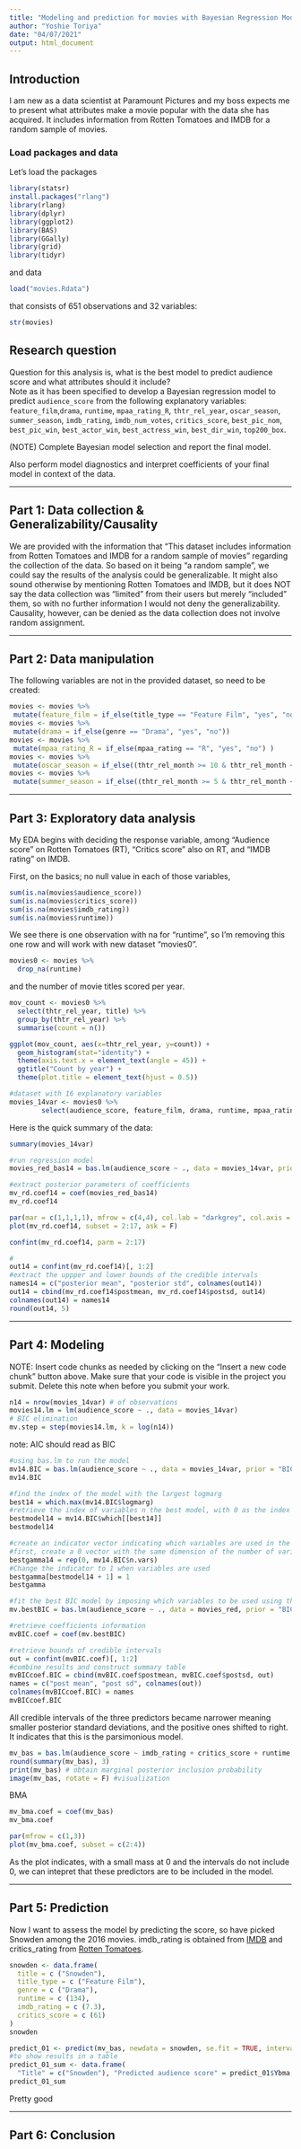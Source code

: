 ```yaml
---
title: "Modeling and prediction for movies with Bayesian Regression Modeling"
author: "Yoshie Toriya"
date: "04/07/2021"
output: html_document
---
```


## Introduction

I am new as a data scientist at Paramount Pictures and my boss expects me to present what attributes make a movie popular with the data she has acquired. It includes information from Rotten Tomatoes and IMDB for a random sample of movies.

### Load packages and data

Let's load the packages
```r
library(statsr)
install.packages("rlang")
library(rlang)
library(dplyr)
library(ggplot2)
library(BAS)
library(GGally)
library(grid)
library(tidyr)
```
and data
```r
load("movies.Rdata")
```
that consists of 651 observations and 32 variables:
```r
str(movies)
```

## Research question

Question for this analysis is, what is the best model to predict audience score and what attributes should it include?<br>
Note as it has been specified to develop a Bayesian regression model to predict `audience_score` from the following explanatory variables: `feature_film`,` drama`, `runtime`, `mpaa_rating_R`, `thtr_rel_year`, `oscar_season`, `summer_season`, `imdb_rating`, `imdb_num_votes`, `critics_score`, `best_pic_nom`, `best_pic_win`, `best_actor_win`, `best_actress_win`, `best_dir_win`, `top200_box`. 

(NOTE) 
Complete Bayesian model selection and report the final model. 

Also perform model diagnostics and interpret coefficients of your final model in context of the data.


* * *

## Part 1: Data collection & Generalizability/Causality

We are provided with the information that “This dataset includes information from Rotten Tomatoes and IMDB for a random sample of movies” regarding the collection of the data.
So based on it being “a random sample”, we could say the results of the analysis could be generalizable. It might also sound otherwise by mentioning Rotten Tomatoes and IMDB, but it does NOT say the data collection was “limited” from their users but merely “included” them, so with no further information I would not deny the generalizability. Causality, however, can be denied as the data collection does not involve random assignment.

* * *

## Part 2: Data manipulation

The following variables are not in the provided dataset, so need to be created:
```r
movies <- movies %>%
 mutate(feature_film = if_else(title_type == "Feature Film", "yes", "no"))
movies <- movies %>%
 mutate(drama = if_else(genre == "Drama", "yes", "no"))
movies <- movies %>%
 mutate(mpaa_rating_R = if_else(mpaa_rating == "R", "yes", "no") )
movies <- movies %>%
 mutate(oscar_season = if_else((thtr_rel_month >= 10 & thtr_rel_month <= 12), "yes", "no"))
movies <- movies %>%
 mutate(summer_season = if_else((thtr_rel_month >= 5 & thtr_rel_month <= 8), "yes", "no"))
```


* * *

## Part 3: Exploratory data analysis

My EDA begins with deciding the response variable, among “Audience score” on Rotten Tomatoes (RT), “Critics score” also on RT, and “IMDB rating” on IMDB.

First, on the basics; no null value in each of those variables,
```r
sum(is.na(movies$audience_score)) 
sum(is.na(movies$critics_score)) 
sum(is.na(movies$imdb_rating)) 
sum(is.na(movies$runtime)) 
```

We see there is one observation with na for “runtime”, so I’m removing this one row and will work with new dataset “movies0”.
```r
movies0 <- movies %>%
  drop_na(runtime)
```

and the number of movie titles scored per year.
```r
mov_count <- movies0 %>%
  select(thtr_rel_year, title) %>%
  group_by(thtr_rel_year) %>%
  summarise(count = n()) 
```

```r
ggplot(mov_count, aes(x=thtr_rel_year, y=count)) +
  geom_histogram(stat="identity") +
  theme(axis.text.x = element_text(angle = 45)) +
  ggtitle("Count by year") +
  theme(plot.title = element_text(hjust = 0.5)) 
```


```r
#dataset with 16 explanatory variables
movies_14var <- movies0 %>%
        select(audience_score, feature_film, drama, runtime, mpaa_rating_R, thtr_rel_year, oscar_season, summer_season, best_pic_nom, best_pic_win, best_actor_win, best_actress_win, best_dir_win, top200_box)
```


Here is the quick summary of the data:
```r
summary(movies_14var)
```


```r
#run regression model
movies_red_bas14 = bas.lm(audience_score ~ ., data = movies_14var, prior = "BIC", modelprior = Bernoulli(1), include.always = ~ ., n.models = 1)

#extract posterior parameters of coefficients
mv_rd.coef14 = coef(movies_red_bas14)
mv_rd.coef14
```

```r
par(mar = c(1,1,1,1), mfrow = c(4,4), col.lab = "darkgrey", col.axis = "darkgrey", col = "darkgrey")
plot(mv_rd.coef14, subset = 2:17, ask = F)
```

```r
confint(mv_rd.coef14, parm = 2:17)
```

```r
#
out14 = confint(mv_rd.coef14)[, 1:2]
#extract the uppper and lower bounds of the credible intervals
names14 = c("posterior mean", "posterior std", colnames(out14))
out14 = cbind(mv_rd.coef14$postmean, mv_rd.coef14$postsd, out14)
colnames(out14) = names14
round(out14, 5)
```


* * *

## Part 4: Modeling

NOTE: Insert code chunks as needed by clicking on the "Insert a new code chunk" 
button above. Make sure that your code is visible in the project you submit. 
Delete this note when before you submit your work.

```r
n14 = nrow(movies_14var) # of observations
movies14.lm = lm(audience_score ~ ., data = movies_14var)
# BIC elimination
mv.step = step(movies14.lm, k = log(n14))
```
note: AIC should read as BIC 
```r
#using bas.lm to run the model
mv14.BIC = bas.lm(audience_score ~ ., data = movies_14var, prior = "BIC", modelprior = uniform())
mv14.BIC
```

```r
#find the index of the model with the largest logmarg
best14 = which.max(mv14.BIC$logmarg)
#retrieve the index of variables n the best model, with 0 as the index of the intercept
bestmodel14 = mv14.BIC$which[[best14]]
bestmodel14
```

```r
#create an indicator vector indicating which variables are used in the best model
#first, create a 0 vector with the same dimension of the number of variables in the f
bestgamma14 = rep(0, mv14.BIC$n.vars)
#Change the indicator to 1 when variables are used
bestgamma[bestmodel14 + 1] = 1
bestgamma
```

```r
#fit the best BIC model by imposing which variables to be used using the indicators
mv.bestBIC = bas.lm(audience_score ~ ., data = movies_red, prior = "BIC", n.models = 1, bestmodel = bestgamma, modelprior = uniform())

#retrieve coefficients information
mvBIC.coef = coef(mv.bestBIC)

#retrieve bounds of credible intervals
out = confint(mvBIC.coef)[, 1:2]
#combine results and construct summary table
mvBICcoef.BIC = cbind(mvBIC.coef$postmean, mvBIC.coef$postsd, out)
names = c("post mean", "post sd", colnames(out)) 
colnames(mvBICcoef.BIC) = names
mvBICcoef.BIC
```

All credible intervals of the three predictors became narrower meaning smaller posterior standard deviations, and the positive ones shifted to right. It indicates that this is the parsimonious model.

```r
mv_bas = bas.lm(audience_score ~ imdb_rating + critics_score + runtime, data = movies_red, prior = "BIC", modelprior = uniform())
round(summary(mv_bas), 3)
print(mv_bas) # obtain marginal posterior inclusion probability
image(mv_bas, rotate = F) #visualization
```

BMA
```r
mv_bma.coef = coef(mv_bas)
mv_bma.coef

par(mfrow = c(1,3))
plot(mv_bma.coef, subset = c(2:4))
```
As the plot indicates, with a small mass at 0 and the intervals do not include 0, we can intepret that these predictors are to be included in the model.


* * *

## Part 5: Prediction

Now I want to assess the model by predicting the score, so have picked Snowden among the 2016 movies. imdb_rating is obtained from [IMDB](https://www.imdb.com/title/tt3774114/?ref_=fn_al_tt_1) and critics_rating from 
[Rotten Tomatoes](https://www.rottentomatoes.com/m/snowden).

```r
snowden <- data.frame(
  title = c ("Snowden"), 
  title_type = c ("Feature Film"),
  genre = c ("Drama"),
  runtime = c (134),
  imdb_rating = c (7.3), 
  critics_score = c (61)
)
snowden
```

```r
predict_01 <- predict(mv_bas, newdata = snowden, se.fit = TRUE, interval = "predict", estimator = "BMA")
#to show results in a table
predict_01_sum <- data.frame(
  "Title" = c("Snowden"), "Predicted audience score" = predict_01$Ybma, "Actual RT score" = c(70) )
predict_01_sum
```
Pretty good

* * *

## Part 6: Conclusion


